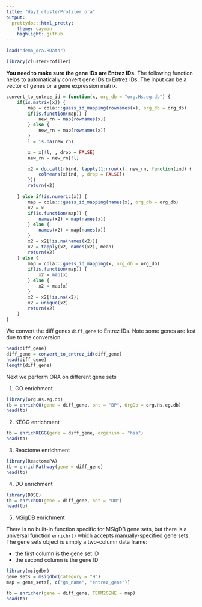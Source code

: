 ```yaml
---
title: "day1_clusterProfiler_ora"
output:
  prettydoc::html_pretty:
    theme: cayman
    highlight: github
---
```



```r
load("demo_ora.RData")
```

```r
library(clusterProfiler)
```

**You need to make sure the gene IDs are Entrez IDs.** The following function
helps to automatically convert gene IDs to Entrez IDs. The input can be a vector
of genes or a gene expression matrix.

```r
convert_to_entrez_id = function(x, org_db = "org.Hs.eg.db") {
	if(is.matrix(x)) {
		map = cola:::guess_id_mapping(rownames(x), org_db = org_db)
		if(is.function(map)) {
		    new_rn = map(rownames(x))
		} else {
		    new_rn = map[rownames(x)]
		}
		l = is.na(new_rn)

		x = x[!l, , drop = FALSE]
		new_rn = new_rn[!l]

		x2 = do.call(rbind, tapply(1:nrow(x), new_rn, function(ind) {
			colMeans(x[ind, , drop = FALSE])
		}))
		return(x2)

	} else if(is.numeric(x)) {
		map = cola:::guess_id_mapping(names(x), org_db = org_db)
		x2 = x
		if(is.function(map)) {
		    names(x2) = map(names(x))
		} else {
		    names(x2) = map[names(x)]
		}
		x2 = x2[!is.na(names(x2))]
		x2 = tapply(x2, names(x2), mean)
		return(x2)
	} else {
	    map = cola:::guess_id_mapping(x, org_db = org_db)
	    if(is.function(map)) {
	        x2 = map(x)
	    } else {
	        x2 = map[x]
	    }
	    x2 = x2[!is.na(x2)]
	    x2 = unique(x2)
	    return(x2)
	}
}
```


We convert the diff genes `diff_gene` to Entrez IDs. Note some genes are lost 
due to the conversion.

```r
head(diff_gene)
diff_gene = convert_to_entrez_id(diff_gene)
head(diff_gene)
length(diff_gene)
```

Next we perform ORA on different gene sets

1. GO enrichment

```r
library(org.Hs.eg.db)
tb = enrichGO(gene = diff_gene, ont = "BP", OrgDb = org.Hs.eg.db)
head(tb)
```

2. KEGG enrichment


```r
tb = enrichKEGG(gene = diff_gene, organism = "hsa")
head(tb)
```
3. Reactome enrichment

```r
library(ReactomePA)
tb = enrichPathway(gene = diff_gene)
head(tb)
```
4. DO enrichment

```r
library(DOSE)
tb = enrichDO(gene = diff_gene, ont = "DO")
head(tb)
```

5. MSigDB enrichment

There is no built-in function specific for MSigDB gene sets, but there is a universal function `enrichr()` which accepts
manually-specified gene sets. The gene sets object is simply a two-column data frame:

- the first column is the gene set ID
- the second column is the gene ID

```r
library(msigdbr)
gene_sets = msigdbr(category = "H")
map = gene_sets[, c("gs_name", "entrez_gene")]

tb = enricher(gene = diff_gene, TERM2GENE = map)
head(tb)
```

